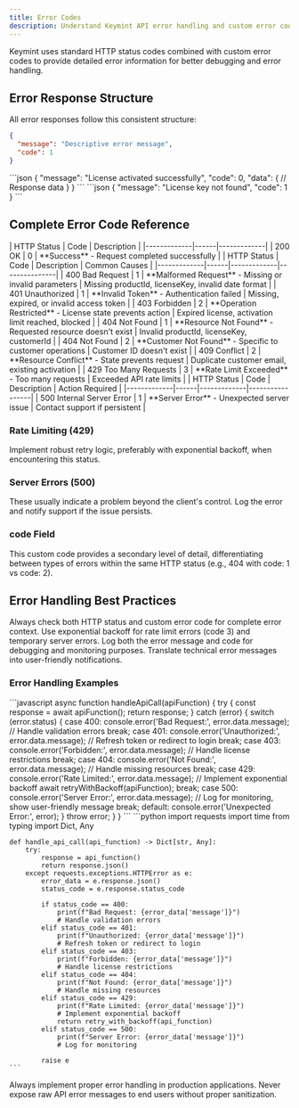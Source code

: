 ```yaml
---
title: Error Codes
description: Understand Keymint API error handling and custom error codes.
---
```


<Info>
Keymint uses standard HTTP status codes combined with custom error codes to provide detailed error information for better debugging and error handling.
</Info>

## Error Response Structure

All error responses follow this consistent structure:

```json
{
  "message": "Descriptive error message",
  "code": 1
}
```

<Tabs>
  <Tab title="Success Response">
    ```json
    {
      "message": "License activated successfully",
      "code": 0,
      "data": {
        // Response data
      }
    }
    ```
  </Tab>
  
  <Tab title="Error Response">
    ```json
    {
      "message": "License key not found",
      "code": 1
    }
    ```
  </Tab>
</Tabs>

## Complete Error Code Reference

<AccordionGroup>
  <Accordion title="Success Codes">
    | HTTP Status | Code | Description |
    |-------------|------|-------------|
    | 200 OK | 0 | **Success** - Request completed successfully |
  </Accordion>

  <Accordion title="Client Error Codes (4xx)">
    | HTTP Status | Code | Description | Common Causes |
    |-------------|------|-------------|---------------|
    | 400 Bad Request | 1 | **Malformed Request** - Missing or invalid parameters | Missing productId, licenseKey, invalid date format |
    | 401 Unauthorized | 1 | **Invalid Token** - Authentication failed | Missing, expired, or invalid access token |
    | 403 Forbidden | 2 | **Operation Restricted** - License state prevents action | Expired license, activation limit reached, blocked |
    | 404 Not Found | 1 | **Resource Not Found** - Requested resource doesn't exist | Invalid productId, licenseKey, customerId |
    | 404 Not Found | 2 | **Customer Not Found** - Specific to customer operations | Customer ID doesn't exist |
    | 409 Conflict | 2 | **Resource Conflict** - State prevents request | Duplicate customer email, existing activation |
    | 429 Too Many Requests | 3 | **Rate Limit Exceeded** - Too many requests | Exceeded API rate limits |
  </Accordion>

  <Accordion title="Server Error Codes (5xx)">
    | HTTP Status | Code | Description | Action Required |
    |-------------|------|-------------|-----------------|
    | 500 Internal Server Error | 1 | **Server Error** - Unexpected server issue | Contact support if persistent |
  </Accordion>
</AccordionGroup>

### Rate Limiting (429)

Implement robust retry logic, preferably with exponential backoff, when encountering this status.

### Server Errors (500)

These usually indicate a problem beyond the client's control. Log the error and notify support if the issue persists.

### code Field

This custom code provides a secondary level of detail, differentiating between types of errors within the same HTTP status (e.g., 404 with code: 1 vs code: 2).

## Error Handling Best Practices

<CardGroup cols={2}>
  <Card title="Parse Error Codes" icon="code">
    Always check both HTTP status and custom error code for complete error context.
  </Card>
  <Card title="Implement Retry Logic" icon="arrows-rotate">
    Use exponential backoff for rate limit errors (code 3) and temporary server errors.
  </Card>
  <Card title="Log Error Details" icon="file-text">
    Log both the error message and code for debugging and monitoring purposes.
  </Card>
  <Card title="User-Friendly Messages" icon="user">
    Translate technical error messages into user-friendly notifications.
  </Card>
</CardGroup>

### Error Handling Examples

<Tabs>
  <Tab title="JavaScript">
    ```javascript
    async function handleApiCall(apiFunction) {
      try {
        const response = await apiFunction();
        return response;
      } catch (error) {
        switch (error.status) {
          case 400:
            console.error('Bad Request:', error.data.message);
            // Handle validation errors
            break;
          case 401:
            console.error('Unauthorized:', error.data.message);
            // Refresh token or redirect to login
            break;
          case 403:
            console.error('Forbidden:', error.data.message);
            // Handle license restrictions
            break;
          case 404:
            console.error('Not Found:', error.data.message);
            // Handle missing resources
            break;
          case 429:
            console.error('Rate Limited:', error.data.message);
            // Implement exponential backoff
            await retryWithBackoff(apiFunction);
            break;
          case 500:
            console.error('Server Error:', error.data.message);
            // Log for monitoring, show user-friendly message
            break;
          default:
            console.error('Unexpected Error:', error);
        }
        throw error;
      }
    }
    ```
  </Tab>
  
  <Tab title="Python">
    ```python
    import requests
    import time
    from typing import Dict, Any

    def handle_api_call(api_function) -> Dict[str, Any]:
        try:
            response = api_function()
            return response.json()
        except requests.exceptions.HTTPError as e:
            error_data = e.response.json()
            status_code = e.response.status_code
            
            if status_code == 400:
                print(f"Bad Request: {error_data['message']}")
                # Handle validation errors
            elif status_code == 401:
                print(f"Unauthorized: {error_data['message']}")
                # Refresh token or redirect to login
            elif status_code == 403:
                print(f"Forbidden: {error_data['message']}")
                # Handle license restrictions
            elif status_code == 404:
                print(f"Not Found: {error_data['message']}")
                # Handle missing resources
            elif status_code == 429:
                print(f"Rate Limited: {error_data['message']}")
                # Implement exponential backoff
                return retry_with_backoff(api_function)
            elif status_code == 500:
                print(f"Server Error: {error_data['message']}")
                # Log for monitoring
            
            raise e
    ```
  </Tab>
</Tabs>

<Warning>
Always implement proper error handling in production applications. Never expose raw API error messages to end users without proper sanitization.
</Warning>
